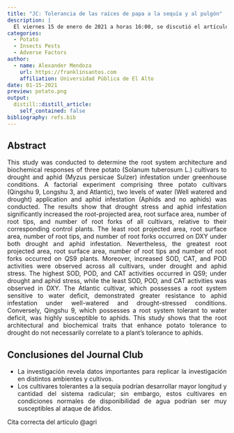```yaml
---
title: "JC: Tolerancia de las raíces de papa a la sequía y al pulgón"
description: |
  El viernes 15 de enero de 2021 a horas 16:00, se discutió el artículo original: Comparison of root tolerance to drought and aphid (*Myzus persicae* Sulzer) resistance among different potato (*Solanum tuberosum* L.) cultivars.
categories:
  - Potato
  - Insects Pests
  - Adverse Factors
author:
  - name: Alexander Mendoza
    url: https://franklinsantos.com
    affiliation: Universidad Pública de El Alto
date: 01-15-2021
preview: potato.png
output:
  distill::distill_article:
    self_contained: false
bibliography: refs.bib
---
```

<style>
body {
text-align: justify}
</style>

## Abstract
This study was conducted to determine the root system architecture and biochemical responses of three potato (Solanum tuberosum L.) cultivars to drought and aphid (Myzus persicae Sulzer) infestation under greenhouse conditions. A factorial experiment comprising three potato cultivars (Qingshu 9, Longshu 3, and Atlantic), two levels of water (Well watered and drought) application and aphid infestation (Aphids and no aphids) was conducted. The results show that drought stress and aphid infestation significantly increased the root-projected area, root surface area, number of root tips, and number of root forks of all cultivars, relative to their corresponding control plants. The least root projected area, root surface area, number of root tips, and number of root forks occurred on DXY under both drought and aphid infestation. Nevertheless, the greatest root projected area, root surface area, number of root tips and number of root forks occurred on QS9 plants. Moreover, increased SOD, CAT, and POD activities were observed across all cultivars, under drought and aphid stress. The highest SOD, POD, and CAT activities occurred in QS9; under drought and aphid stress, while the least SOD, POD, and CAT activities was observed in DXY. The Atlantic cultivar, which possesses a root system sensitive to water deficit, demonstrated greater resistance to aphid infestation under well-watered and drought-stressed conditions. Conversely, Qingshu 9, which possesses a root system tolerant to water deficit, was highly susceptible to aphids. This study shows that the root architectural and biochemical traits that enhance potato tolerance to drought do not necessarily correlate to a plant’s tolerance to aphids.

## Conclusiones del Journal Club
- La investigación revela datos importantes para replicar la investigación en distintos ambientes y cultivos.
- Los cultivares tolerantes a la sequía podrían desarrollar mayor longitud y cantidad del sistema radicular; sin embargo, estos cultivares en condiciones normales de disponibilidad de agua podrían ser muy susceptibles al ataque de áfidos.

Cita correcta del artículo @agri


